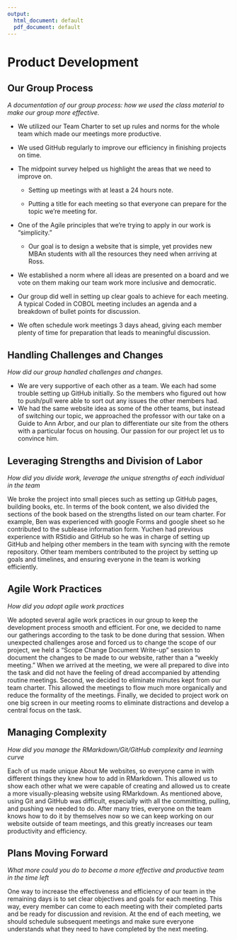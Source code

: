 ```yaml
---
output:
  html_document: default
  pdf_document: default
---
```

# Product Development

## Our Group Process

*A documentation of our group process: how we used the class material to make our group more effective.*

- We utilized our Team Charter to set up rules and norms for the whole team which made our meetings more productive.

- We used GitHub regularly to improve our efficiency in finishing projects on time. 

- The midpoint survey helped us highlight the areas that we need to improve on.

    - Setting up meetings with at least a 24 hours note. 

    - Putting a title for each meeting so that everyone can prepare for the topic we’re meeting for.

- One of the Agile principles that we’re trying to apply in our work is “simplicity.” 

    - Our goal is to design a website that is simple, yet provides new MBAn students with all the resources they need when arriving at Ross.

- We established a norm where all ideas are presented on a board and we vote on them making our team work more inclusive and democratic. 

- Our group did well in setting up clear goals to achieve for each meeting. A typical Coded in COBOL meeting includes an agenda and a breakdown of bullet points for discussion. 

- We often schedule work meetings 3 days ahead, giving each member plenty of time for preparation that leads to meaningful discussion.

## Handling Challenges and Changes

*How did our group handled challenges and changes.*

- We are very supportive of each other as a team. We each had some trouble setting up GitHub initially. So the members who figured out how to push/pull were able to sort out any issues the other members had. 
- We had the same website idea as some of the other teams, but instead of switching our topic, we approached the professor with our take on a Guide to Ann Arbor, and our plan to differentiate our site from the others with a particular focus on housing. Our passion for our project let us to convince him.


## Leveraging Strengths and Division of Labor

*How did you divide work, leverage the unique strengths of each individual in the team*

We broke the project into small pieces such as setting up GitHub pages, building books, etc. In terms of the book content, we also divided the sections of the book based on the strengths listed on our team charter. For example, Ben was experienced with google Forms and google sheet so he contributed to the sublease information form. Yuchen had previous experience with RStidio and GitHub so he was in charge of setting up GitHub and helping other members in the team with syncing with the remote repository. Other team members contributed to the project by setting up goals and timelines, and ensuring everyone in the team is working efficiently.  

## Agile Work Practices

*How did you adopt agile work practices*

We adopted several agile work practices in our group to keep the development process smooth and efficient. For one, we decided to name our gatherings according to the task to be done during that session. When unexpected challenges arose and forced us to change the scope of our project, we held a “Scope Change Document Write-up” session to document the changes to be made to our website, rather than a “weekly meeting.” When we arrived at the meeting, we were all prepared to dive into the task and did not have the feeling of dread accompanied by attending routine meetings. Second, we decided to eliminate minutes kept from our team charter. This allowed the meetings to flow much more organically and reduce the formality of the meetings. Finally, we decided to project work on one big screen in our meeting rooms to eliminate distractions and develop a central focus on the task.
 
## Managing Complexity

*How did you manage the RMarkdown/Git/GitHub complexity and learning curve*

Each of us made unique About Me websites, so everyone came in with different things they knew how to add in RMarkdown. This allowed us to show each other what we were capable of creating and allowed us to create a more visually-pleasing website using RMarkdown. As mentioned above, using Git and GitHub was difficult, especially with all the committing, pulling, and pushing we needed to do. After many tries, everyone on the team knows how to do it by themselves now so we can keep working on our website outside of team meetings, and this greatly increases our team productivity and efficiency. 
 
## Plans Moving Forward

*What more could you do to become a more effective and productive team in the time left*

One way to increase the effectiveness and efficiency of our team in the remaining days is to set clear objectives and goals for each meeting. This way, every member can come to each meeting with their completed parts and be ready for discussion and revision. At the end of each meeting, we should schedule subsequent meetings and make sure everyone understands what they need to have completed by the next meeting.

